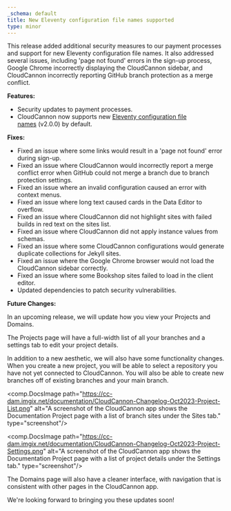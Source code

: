 ```yaml
---
_schema: default
title: New Eleventy configuration file names supported
type: minor
---
```

This release added additional security measures to our payment processes and support for new Eleventy configuration file names. It also addressed several issues, including 'page not found' errors in the sign-up process, Google Chrome incorrectly displaying the CloudCannon sidebar, and CloudCannon incorrectly reporting GitHub branch protection as a merge conflict.

**Features:**

* Security updates to payment processes.
* CloudCannon now supports new&nbsp;<a target="_blank" href="https://www.11ty.dev/docs/config/">Eleventy configuration file names</a>&nbsp;(v2.0.0) by default.

**Fixes:**

* Fixed an issue where some links would result in a 'page not found' error during sign-up.
* Fixed an issue where CloudCannon would incorrectly report a merge conflict error when GitHub could not merge a branch due to branch protection settings.
* Fixed an issue where an invalid configuration caused an error with context menus.
* Fixed an issue where long text caused cards in the Data Editor to overflow.
* Fixed an issue where CloudCannon did not highlight sites with failed builds in red text on the sites list.
* Fixed an issue where CloudCannon did not apply instance values from schemas.
* Fixed an issue where some CloudCannon configurations would generate duplicate collections for Jekyll sites.
* Fixed an issue where the Google Chrome browser would not load the CloudCannon sidebar correctly.
* Fixed an issue where some Bookshop sites failed to load in the client editor.
* Updated dependencies to patch security vulnerabilities.

**Future Changes:**

In an upcoming release, we will update how you view your Projects and Domains.&nbsp;

The Projects page will have a full-width list of all your branches and a settings tab to edit your project details.

In addition to a new aesthetic, we will also have some functionality changes. When you create a new project, you will be able to select a repository you have not yet connected to CloudCannon. You will also be able to create new branches off of existing branches and your main branch.

<comp.DocsImage path="https://cc-dam.imgix.net/documentation/CloudCannon-Changelog-Oct2023-Project-List.png" alt="A screenshot of the CloudCannon app shows the Documentation Project page with a list of branch sites under the Sites tab." type="screenshot"/>

<comp.DocsImage path="https://cc-dam.imgix.net/documentation/CloudCannon-Changelog-Oct2023-Project-Settings.png" alt="A screenshot of the CloudCannon app shows the Documentation Project page with a list of project details under the Settings tab." type="screenshot"/>

The Domains page will also have a cleaner interface, with navigation that is consistent with other pages in the CloudCannon app.&nbsp;

We're looking forward to bringing you these updates soon!